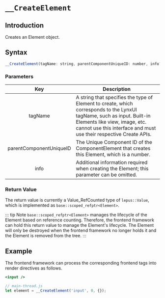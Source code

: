 # `__CreateElement`

## Introduction

Creates an Element object.

## Syntax

```jsx
__CreateElement(tagName: string, parentComponentUniqueID: number, info?: object) : Element;
```

### Parameters

|           Key           | Description                                                                                                                                                                                                                  |
| :---------------------: | ---------------------------------------------------------------------------------------------------------------------------------------------------------------------------------------------------------------------------- |
|         tagName         | A string that specifies the type of Element to create, which corresponds to the LynxUI tagName, such as input. Built-in Elements like view, image, etc. cannot use this interface and must use their respective Create APIs. |
| parentComponentUniqueID | The Unique Component ID of the ComponentElement that creates this Element, which is a number.                                                                                                                                |
|          info           | Additional information required when creating the Element; this parameter can be omitted.                                                                                                                                    |

### Return Value

The return value is currently a Value_RefCounted type of `lepus::Value`, which is implemented as `base::scoped_refptr<Element>`.

::: tip Note
`base::scoped_refptr<Element>` manages the lifecycle of the Element based on reference counting. Therefore, the frontend framework can hold this return value to manage the Element's lifecycle. The Element will only be destroyed when the frontend framework no longer holds it and the Element is removed from the tree.
:::

## Example

The frontend framework can process the corresponding frontend tags into render directives as follows.

```jsx
<input />
```

```jsx
// main-thread.js
let element = __CreateElement('input', 0, {});
```
